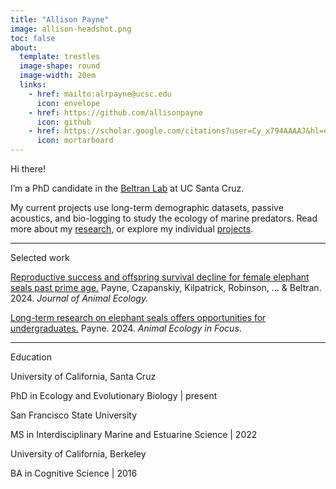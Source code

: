 ```yaml
---
title: "Allison Payne"
image: allison-headshot.png
toc: false 
about: 
  template: trestles
  image-shape: round
  image-width: 20em
  links: 
    - href: mailto:alrpayne@ucsc.edu
      icon: envelope
    - href: https://github.com/allisonpayne
      icon: github
    - href: https://scholar.google.com/citations?user=Cy_x794AAAAJ&hl=en&oi=ao
      icon: mortarboard
---
```


[Hi there!]{.custom-subtitle}

I'm a PhD candidate in the [Beltran Lab](https://beltranlab.ucsc.edu/) at UC Santa Cruz.

My current projects use long-term demographic datasets, passive acoustics, and bio-logging to study the ecology of marine predators. Read more about my [research](https://allisonpayne.github.io/research.html), or explore my individual [projects](https://allisonpayne.github.io/projects.html).

------------------------------------------------------------------------

[Selected work]{.custom-subtitle}

[Reproductive success and offspring survival decline for female elephant seals past prime age.](https://doi.org/10.1111/1365-2656.14226) Payne, Czapanskiy, Kilpatrick, Robinson, ... & Beltran. 2024. *Journal of Animal Ecology.*

[Long-term research on elephant seals offers opportunities for undergraduates.](https://animalecologyinfocus.com/2024/12/02/long-term-research-on-elephant-seals-offers-opportunities-for-undergraduates/) Payne. 2024. *Animal Ecology in Focus*.

------------------------------------------------------------------------

[Education]{.custom-subtitle}

University of California, Santa Cruz

[PhD in Ecology and Evolutionary Biology \| present]{.custom-subtitle-2}

San Francisco State University

[MS in Interdisciplinary Marine and Estuarine Science \| 2022]{.custom-subtitle-2}

University of California, Berkeley

[BA in Cognitive Science \| 2016]{.custom-subtitle-2}

